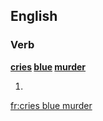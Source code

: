 ==English==

===Verb===
'''[[cries]] [[blue]] [[murder]]'''

# {{en-third-person singular of|cry blue murder}}

[[fr:cries blue murder]]